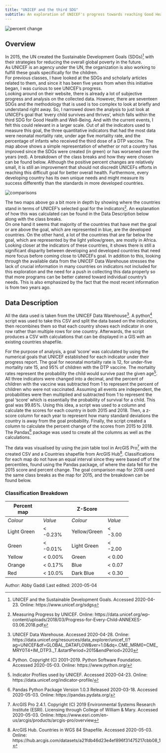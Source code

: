 ```yaml
---
title: "UNICEF and the third SDG"
subtitle: An exploration of UNICEF's progress towards reaching Good Health & Well-Being
---
```


![](https://drdavis.space/teaching/ds/sdd/media/2020/05/changefinal.png "percent change")

## Overview
In 2015, the UN created the Sustainable Development Goals (SDGs)[^sdg] with their strategies for reducing the overall global poverty in the future.  
As UNICEF is an agency under the UN, the organization is also working to fulfill these goals specifically for the children.  
For previous classes, I have looked at the SDGs and scholarly articles related to them, and since it has been five years from when this initiative began, I was curious to see UNICEF’s progress.  
Looking around on their website, there is already a lot of subjective progress and analysis on the collected data.
However, there are seventeen SDGs and the methodology that is used is too complex to look at briefly and understand right away.
So, I narrowed down the analysis to just look at UNICEFs goal that 'every child survives and thrives', which falls within the third SDG for Good Health and Well-Being.
And with the current events, I felt this could relevant in a larger scale.
Out of all the indicators used to measure this goal, the three quantitative indicators that had the most data were neonatal mortality rate, under age five mortality rate, and the percentage of infants who received the third dose of a DTP vaccine.
The map above shows a simple representation of whether or not a country has improved since the SDGs were created (in green) or has worsened over the years (red).
A breakdown of the class breaks and how they were chosen can be found below.
Although the positive percent changes are relatively small, it is still an improvement that should not discredit UNICEFs efforts in reaching this difficult goal for better overall health.
Furthermore, every developing country has its own unique needs and might measure its success differently than the standards in more developed countries.

![](https://drdavis.space/teaching/ds/sdd/media/2020/05/comparisons.png "comparisons")

The two maps above go a bit more in depth by showing where the countries stand in terms of UNICEF’s selected goal for the indicators[^health]. 
An explanation of how this was calculated can be found in the Data Description below along with the class breaks.  
On one hand it seems that majority of the countries that have met the goal or are above the goal, which are represented in blue, are the developed countries.
On the other hand, a lot of the countries that are far below the goal, which are represented by the light yellow/green, are mostly in Africa.
Looking closer at the indicators of these countries, it shows there is still a significant disparity between developing and developed countries that need more focus before coming close to UNICEFs goal.
In addition to this, looking through the available data from the UNICEF Data Warehouse stresses the lack of crucial information in many countries on indicators not included for this exploration and the need for a push in collecting this data properly so that more programs can be better catered toward individual country’s needs.
This is also emphasized by the fact that the most recent information is from two years ago.

## Data Description
All the data used is taken from the UNICEF Data Warehouse[^UNICEF].
A python[^python] script was used to take this CSV and split the data based on the indicators, then recombines them so that each country shows each indicator in one row rather than multiple rows for one country.
Afterwards, the script produces a CSV with calculations that can be displayed in a GIS with an existing countries shapefile.

For the purpose of analysis, a goal 'score' was calculated by using the numerical goals that UNICEF established for each indicator under their progress report.
The goal for neonatal mortality rate is 12, for under-five mortality rate 15, and 95% of children with the DTP vaccine.
The mortality rates represent the probability the child would survive past the given age[^indicator].
All three indicators were changed into a decimal, and the percent of children with the vaccine was subtracted from 1 to represent the percent of children who were not vaccinated.
Assuming all events are independent, the probabilities were then multiplied and subtracted from 1 to represent the goal 'score' which is essentially the probability of survival for a child.
This goal was 99.85%.
Using this idea, a script was used to a column and calculate the scores for each country in both 2015 and 2018.
Then, a z-score column for each year to represent how many standard deviations the country is away from the goal probability.
Finally, the script created a column to calculate the percent change of the scores from 2015 to 2018.
The Pandas[^pandas] package was used to create all the columns as well as the calculations.

The data was visualised by using the join table tool in ArcGIS Pro[^arcgis] with the created CSV and a Countries shapefile from ArcGIS Hub[^archub].
Classifications for each map do not have an equal interval since they were based off of the percentiles, found using the Pandas package, of where the data fell for the 2015 score and percent change. The goal comparison map for 2018 used the same class breaks as the map for 2015, and the breakdown can be found below.

### Classification Breakdown

<div style="width:400px">
| Percent map  |            |        Z-Score|            |
|--------------|------------|---------------|------------|
|*Colour*      | *Value*    |*Colour*       | *Value*    |
| Light Green  |  < -0.23%  | Yellow/Green  |  < -3.00   |
| Green        |  < -0.01%  |Light Green    |  < -2.00   |
| Yellow       |  < 0.00%   |Green          |  < 0.00    |
| Orange       |  < 0.17%   |Blue           |  < 0.07    |
| Red          |  < 10.0%   |Dark Blue      |  < 0.30    |
</div>


<div class="credit-line">
Author: Abby Gaddi
Last edited: 2020-05-04

</div>
[^sdg]: UNICEF and the Sustainable Development Goals. Accessed 2020-04-23. Online: https://www.unicef.org/sdgs

[^health]: Measuring Progress by UNICEF. Online: https://data.unicef.org/wp-content/uploads/2018/03/Progress-for-Every-Child-ANNEXES-03.06.2018.pdf

[^indicator]: Indicator Profiles used by UNICEF. Accessed 2020-04-23. Online: https://data.unicef.org/indicator-profile/

[^UNICEF]: UNICEF Data Warehouse. Accessed 2020-04-28. Online: https://data.unicef.org/resources/data_explorer/unicef_f/?ag=UNICEF&df=GLOBAL_DATAFLOW&ver=1.0&dq=.CME_MRM0+CME_MRY0T4+IM_DTP3._T.&startPeriod=2015&endPeriod=2020

[^archub]: ArcGIS Hub. Countries in WGS 84 Shapefile. Accessed 2020-05-03. Online: https://hub.arcgis.com/datasets/a21fdb46d23e4ef896f31475217cbb08_1

[^python]: Python. Copyright (C) 2001--2019. Python Software Foundation. Accessed 2020-05-03. Online: https://www.python.org/

[^pandas]: Pandas Python Package Version 1.0.3 Released 2020-03-18. Accessed 2020-05-03. Online: https://pandas.pydata.org/

[^arcgis]: ArcGIS Pro 2.4.1. Copyright (C) 2019 Environmental Systems Research Institute (ESRI). Licensing through College of William & Mary. Accessed 2020-05-03. Online: https://www.esri.com/en-us/arcgis/products/arcgis-pro/overview
